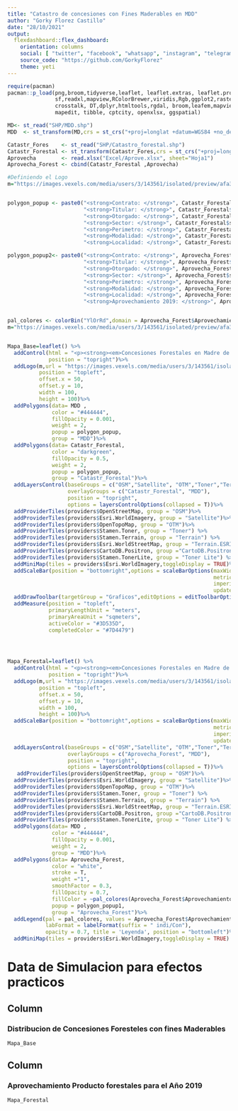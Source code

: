 ---
title: "Catastro de concesiones con Fines Maderables en MDD"
author: "Gorky Florez Castillo"
date: "28/10/2021"
output: 
  flexdashboard::flex_dashboard:
    orientation: columns
    social: [ "twitter", "facebook", "whatsapp", "instagram", "telegram", "linkedin", "pinterest" ]
    source_code: "https://github.com/GorkyFlorez"
    theme: yeti
---

```{r setup, include=FALSE}
require(pacman)
pacman::p_load(png,broom,tidyverse,leaflet, leaflet.extras, leaflet.providers,leafem,htmlwidgets, sp,
               sf,readxl,mapview,RColorBrewer,viridis,Rgb,ggplot2,raster,rmarkdown,flexdashboard,
               crosstalk, DT,dplyr,htmltools,rgdal, broom,leafem,mapview, Rgb, raster,rmarkdown, 
               mapedit, tibble, cptcity, openxlsx, ggspatial)

MD<- st_read("SHP/MDD.shp")
MDD  <- st_transform(MD,crs = st_crs("+proj=longlat +datum=WGS84 +no_defs"))

Catastr_Fores    <- st_read("SHP/Catastro_forestal.shp")
Catastr_Forestal <- st_transform(Catastr_Fores,crs = st_crs("+proj=longlat +datum=WGS84 +no_defs"))
Aprovecha        <- read.xlsx("Excel/Aprove.xlsx", sheet="Hoja1") 
Aprovecha_Forest <- cbind(Catastr_Forestal ,Aprovecha)

#Definiendo el Logo
m="https://images.vexels.com/media/users/3/143561/isolated/preview/afa3aa927b63061e3b0222b7dab9cdbf-ubicaci--n-n--utica-norte-flecha-vintage-by-vexels.png"


polygon_popup <- paste0("<strong>Contrato: </strong>", Catastr_Forestal$contra, "<br>",
                        "<strong>Titular: </strong>", Catastr_Forestal$nomtit,"<br>",
                        "<strong>Otorgado: </strong>", Catastr_Forestal$nomrel,"<br>",
                        "<strong>Sector: </strong>", Catastr_Forestal$sector,"<br>",
                        "<strong>Perimetro: </strong>", Catastr_Forestal$perim,"<br>",
                        "<strong>Modalidad: </strong>", Catastr_Forestal$estade,"<br>",
                        "<strong>Localidad: </strong>", Catastr_Forestal$autfor,"<br>")

polygon_popup2<- paste0("<strong>Contrato: </strong>", Aprovecha_Forest$contra, "<br>",
                        "<strong>Titular: </strong>", Aprovecha_Forest$nomtit,"<br>",
                        "<strong>Otorgado: </strong>", Aprovecha_Forest$nomrel,"<br>",
                        "<strong>Sector: </strong>", Aprovecha_Forest$sector,"<br>",
                        "<strong>Perimetro: </strong>", Aprovecha_Forest$perim,"<br>",
                        "<strong>Modalidad: </strong>", Aprovecha_Forest$estade,"<br>",
                        "<strong>Localidad: </strong>", Aprovecha_Forest$autfor,"<br>",
                        "<strong>Aprovechamiento 2019: </strong>", Aprovecha_Forest$Aprovechamiento,"<br>")


pal_colores <- colorBin("YlOrRd",domain = Aprovecha_Forest$Aprovechamiento)
m="https://images.vexels.com/media/users/3/143561/isolated/preview/afa3aa927b63061e3b0222b7dab9cdbf-ubicaci--n-n--utica-norte-flecha-vintage-by-vexels.png"


Mapa_Base=leaflet() %>%
  addControl(html = "<p><strong><em>Concesiones Forestales en Madre de Dios</em></strong></p>",
             position = "topright")%>%
  addLogo(m,url = "https://images.vexels.com/media/users/3/143561/isolated/preview/afa3aa927b63061e3b0222b7dab9cdbf-ubicaci--n-n--utica-norte-flecha-vintage-by-vexels.png",
          position = "topleft",
          offset.x = 50,
          offset.y = 10,
          width = 100,
          height = 100)%>%
  addPolygons(data= MDD ,
              color = "#444444",
              fillOpacity = 0.001,
              weight = 2, 
              popup = polygon_popup,
              group = "MDD")%>%
  addPolygons(data= Catastr_Forestal,
              color = "darkgreen",
              fillOpacity = 0.5,
              weight = 2, 
              popup = polygon_popup,
              group = "Catastr_Forestal")%>%
  addLayersControl(baseGroups = c("OSM","Satellite", "OTM","Toner","Terrain","Terrain.ESRI", "Toner Lite","CartoDB.Positron", "relieve"),
                   overlayGroups = c("Catastr_Forestal", "MDD"),
                   position = "topright",
                   options = layersControlOptions(collapsed = T))%>%
  addProviderTiles(providers$OpenStreetMap, group = "OSM")%>%
  addProviderTiles(providers$Esri.WorldImagery, group = "Satellite")%>%
  addProviderTiles(providers$OpenTopoMap, group = "OTM")%>%
  addProviderTiles(providers$Stamen.Toner, group = "Toner") %>%
  addProviderTiles(providers$Stamen.Terrain, group = "Terrain") %>%
  addProviderTiles(providers$Esri.WorldStreetMap, group = "Terrain.ESRI") %>%
  addProviderTiles(providers$CartoDB.Positron, group ="CartoDB.Positron") %>%
  addProviderTiles(providers$Stamen.TonerLite, group = "Toner Lite") %>%
  addMiniMap(tiles = providers$Esri.WorldImagery,toggleDisplay = TRUE)%>%
  addScaleBar(position = "bottomright",options = scaleBarOptions(maxWidth = 100,
                                                                 metric = TRUE,
                                                                 imperial = TRUE,
                                                                 updateWhenIdle = TRUE)) %>%
  addDrawToolbar(targetGroup = "Graficos",editOptions = editToolbarOptions(selectedPathOptions = selectedPathOptions()))%>%
  addMeasure(position = "topleft",
             primaryLengthUnit = "meters",
             primaryAreaUnit = "sqmeters",
             activeColor = "#3D535D",
             completedColor = "#7D4479")




Mapa_Forestal=leaflet() %>%
  addControl(html = "<p><strong><em>Concesiones Forestales en Madre de Dios</em></strong></p>",
             position = "topright")%>%
  addLogo(m,url = "https://images.vexels.com/media/users/3/143561/isolated/preview/afa3aa927b63061e3b0222b7dab9cdbf-ubicaci--n-n--utica-norte-flecha-vintage-by-vexels.png",
          position = "topleft",
          offset.x = 50,
          offset.y = 10,
          width = 100,
          height = 100)%>%
  addScaleBar(position = "bottomright",options = scaleBarOptions(maxWidth = 100,
                                                                 metric = TRUE,
                                                                 imperial = TRUE,
                                                                 updateWhenIdle = TRUE))%>%
  addLayersControl(baseGroups = c("OSM","Satellite", "OTM","Toner","Terrain","Terrain.ESRI", "Toner Lite","CartoDB.Positron", "relieve"),
                   overlayGroups = c("Aprovecha_Forest", "MDD"),
                   position = "topright",
                   options = layersControlOptions(collapsed = T))%>%
   addProviderTiles(providers$OpenStreetMap, group = "OSM")%>%
  addProviderTiles(providers$Esri.WorldImagery, group = "Satellite")%>%
  addProviderTiles(providers$OpenTopoMap, group = "OTM")%>%
  addProviderTiles(providers$Stamen.Toner, group = "Toner") %>%
  addProviderTiles(providers$Stamen.Terrain, group = "Terrain") %>%
  addProviderTiles(providers$Esri.WorldStreetMap, group = "Terrain.ESRI") %>%
  addProviderTiles(providers$CartoDB.Positron, group ="CartoDB.Positron") %>%
  addProviderTiles(providers$Stamen.TonerLite, group = "Toner Lite") %>%
  addPolygons(data= MDD ,
              color = "#444444",
              fillOpacity = 0.001,
              weight = 2, 
              group = "MDD")%>%
  addPolygons(data= Aprovecha_Forest,
              color = "white",
              stroke = T,
              weight ="1",
              smoothFactor = 0.3,
              fillOpacity = 0.7,
              fillColor = ~pal_colores(Aprovecha_Forest$Aprovechamiento),
              popup = polygon_popup1,
              group = "Aprovecha_Forest")%>%
  addLegend(pal = pal_colores, values = Aprovecha_Forest$Aprovechamiento,
            labFormat = labelFormat(suffix = " indi/Con"),
            opacity = 0.7, title = 'Leyenda', position = "bottomleft")%>%
  addMiniMap(tiles = providers$Esri.WorldImagery,toggleDisplay = TRUE)

```

Data de Simulacion para efectos practicos
===================================== 

Column {data-width=550}
-----------------------------------------------------------------------

### Distribucion de Concesiones Foresteles con fines Maderables

```{r map}
Mapa_Base
```



Column {data-width=450}
-----------------------------------------------------------------------
### Aprovechamiento Producto forestales para el Año 2019

```{r map1}
Mapa_Forestal
```
